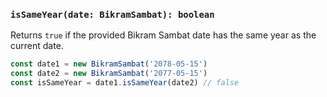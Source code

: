 ### `isSameYear(date: BikramSambat): boolean`

Returns `true` if the provided Bikram Sambat date has the same year as the current date.

```jsx copy
const date1 = new BikramSambat('2078-05-15')
const date2 = new BikramSambat('2077-05-15')
const isSameYear = date1.isSameYear(date2) // false
```
